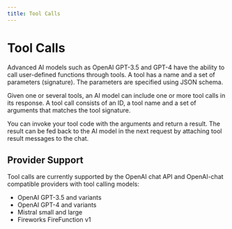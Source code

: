 ```yaml
---
title: Tool Calls
---
```


# Tool Calls

Advanced AI models such as OpenAI GPT-3.5 and GPT-4 have the ability to call user-defined functions through tools.
A tool has a name and a set of parameters (signature). The parameters are specified using JSON schema.

Given one or several tools, an AI model can include one or more tool calls in its response.
A tool call consists of an ID, a tool name and a set of arguments that matches the tool signature.

You can invoke your tool code with the arguments and return a result.
The result can be fed back to the AI model in the next request by attaching tool result messages to the chat.

## Provider Support

Tool calls are currently supported by the OpenAI chat API and OpenAI-chat compatible providers with tool calling models:

- OpenAI GPT-3.5 and variants
- OpenAI GPT-4 and variants
- Mistral small and large
- Fireworks FireFunction v1

